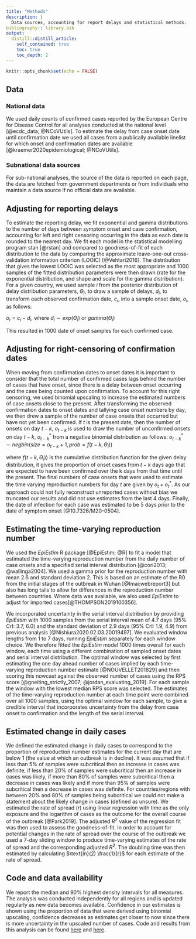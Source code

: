 ```yaml
---
title: "Methods"
description: |
  Data sources, accounting for report delays and statistical methods.
bibliography:: library.bib
output:
  distill::distill_article:
    self_contained: true
    toc: true
    toc_depth: 2
---
```

  
  ```r
knitr::opts_chunk$set(echo = FALSE)
```
## Data

### National data

We used daily counts of confirmed cases reported by the European Centre for Disease Control for all analyses conducted at the national level [@ecdc_data; @NCoVUtils]. To estimate the delay from case onset date until confirmation date we used all cases from a publically available linelist for which onset and confirmation dates are available [@kraemer2020epidemiological; @NCoVUtils].

### Subnational data sources

For sub-national analyses, the source of the data is reported on each page, the data are fetched from government departments or from individuals who maintain a data source if no official data are available.

## Adjusting for reporting delays

To estimate the reporting delay, we fit exponential and gamma distributions to the number of days between symptom onset and case confirmation, accounting for left and right censoring occurring in the data as each date is rounded to the nearest day. We fit each model in the statistical modelling program stan [@rstan] and compared to goodness-of-fit of each distribution to the data by comparing the approximate leave-one-out cross-validation information criterion (LOOIC) [@Vehtari2016]. The distribution that gives the lowest LOOIC was selected as the most appropriate and 1000 samples of the fitted distribution parameters were then drawn (rate for the exponential distribution, and shape and scale for the gamma distribution). For a given country, we used sample $i$ from the posterior distribution of delay distribution parameters, $\Theta_i$, to draw a sample of delays, $d_i$, to transform each observed confirmation date, $c_i$, into a sample onset date, $o_i$, as follows:
  
  $o_i = c_i - d_i$, where
$d_i \sim exp(\Theta_i)$ or $gamma(\Theta_i)$
  
This resulted in 1000 date of onset samples for each confirmed case.
  
## Adjusting for right-censoring of confirmation dates

When moving from confirmation dates to onset dates it is important to consider that the total number of confirmed cases lags behind the number of cases that have onset, since there is a delay between onset occurring and the case being counted upon confirmation. To account for this right censoring, we used binomial upscaling to increase the estimated numbers of case onsets close to the present. After transforming the observed confirmation dates to onset dates and tallying case onset numbers by day, we then drew a sample of the number of case onsets that occurred but have not yet been confirmed. If $t$ is the present date, then the number of onsets on day $t-k$, $o_{t-k}$ is used to draw the number of unconfirmed onsets on day $t-k$, $o^{*}_{t-k}$ from a negative binomial distribution as follows:
  $o^{*}_{t-k} \sim negbin(size = o_{t-k} + 1, prob = f(t-k, \Theta_i))$
  
where $f(t-k, \Theta_i))$ is the cumulative distribution function for the given delay distribution, it gives the proportion of onset cases from $t-k$ days ago that are expected to have been confirmed over the k days from that time until the present. The final numbers of case onsets that were used to estimate the time varying reproduction numbers for day $t$ are given by $o_t + o^{*}_{t}$. As our approach could not fully reconstruct unreported cases without bias we truncated our results and did not use estimates from the last 4 days. Finally, the date of infection for each case was estimated to be 5 days prior to the date of symptom onset [@10.7326/M20-0504].
  
## Estimating the time-varying reproduction number
  
We used the *EpiEstim* R package [@EpiEstim; @R] to fit a model that estimated the time-varying reproduction number from the daily number of case onsets and a specified serial interval distribution [@cori2013; @wallinga2004]. We used a gamma prior for the reproduction number with mean 2.6 and standard deviation 2. This is based on an estimate of the R0 from the initial stages of the outbreak in Wuhan [@Imai:webreport3] but also has long tails to allow for differences in the reproduction number between countries. Where data was available, we also used *EpiEstim* to adjust for imported cases[@THOMPSON2019100356].
  
We incorporated uncertainty in the serial interval distribution by providing *EpiEstim* with 1000 samples from the serial interval mean of 4.7 days (95% CrI: 3.7, 6.0) and the standard deviation of 2.9 days (95% CrI: 1.9, 4.9) from previous analysis [@Nishiura2020.02.03.20019497]. We evaluated window lengths from 1 to 7 days, running *EpiEstim* separately for each window choice. We therefore fitted the *EpiEstim* model 1000 times overall for each window, each time using a different combination of sampled onset dates and serial interval distribution. The optimal window was selected by first estimating the one day ahead number of cases implied by each time-varying reproduction number estimate [@NOUVELLET201829] and then scoring this nowcast against the observed number of cases using the RPS score [@gneiting_strictly_2007; @jordan_evaluating_2019]. For each sample the window with the lowest median RPS score was selected. The estimates of the time-varying reproduction number at each time point were combined over all 1000 samples, using the optimal window for each sample, to give a credible interval that incorporates uncertainty from the delay from case onset to confirmation and the length of the serial interval.

## Estimated change in daily cases

We defined the estimated change in daily cases to correspond to the proportion of reproduction number estimates for the current day that are below 1 (the value at which an outbreak is in decline). It was assumed that if less than 5% of samples were subcritical then an increase in cases was definite, if less than 20% of samples were subcritical then an increase in cases was likely, if more than 80% of samples were subcritical then a decrease in cases was likely and if more than 95% of samples were subcritical then a decrease in cases was definite. For countries/regions with between 20% and 80% of samples being subcritical we could not make a statement about the likely change in cases (defined as unsure).
We estimated the rate of spread ($r$) using linear regression with time as the only exposure and the logarithm of cases as the outcome for the overall course of the outbreak [@Park2019]. The adjusted $R^2$ value of the regression fit was then used to assess the goodness-of-fit. In order to account for potential changes in the rate of spread over the course of the outbreak we used a 7-day sliding window to produce time-varying estimates of the rate of spread and the corresponding adjusted $R^2$. The doubling time was then estimated by calculating $\text{ln}(2) \frac{1}{r}$ for each estimate of the rate of spread.

## Code and data availability

We report the median and 90% highest density intervals for all measures. The analysis was conducted independently for all regions and is updated regularly as new data becomes available. Confidence in our estimates is shown using the proportion of data that were derived using binomial upscaling, confidence decreases as estimates get closer to now since there is more uncertainty in the upscaled number of cases. Code and results from this analysis can be found [here](https://epiforecasts.io/EpiNow) and [here](https://github.com/epiforecasts/covid).

